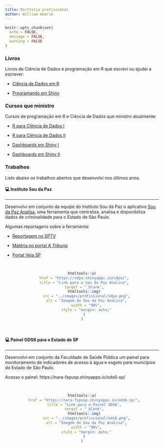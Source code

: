 ```yaml
---
title: Portfolio profissional
author: William Amorim
---
```


```r
knitr::opts_chunk$set(
  echo = FALSE,
  message = FALSE,
  warning = FALSE
)
```

### Livros

Livros de Ciência de Dados e programação em R que escrevi ou ajudei a escrever:

- [Ciência de Dados em R](https://livro.curso-r.com/)

- [Programando em Shiny](https://programando-em-shiny.curso-r.com/)


### Cursos que ministro

Cursos de programação em R e Ciência de Dados que ministro atualmente:

- [R para Ciência de Dados I](https://loja.curso-r.com/r-para-ciencia-de-dados-i.html)

- [R para Ciência de Dados II](https://loja.curso-r.com/r-para-ciencia-de-dados-ii.html)

- [Dashboards em Shiny I](https://loja.curso-r.com/construindo-dashboards-i.html)

- [Dashboards em Shiny II](https://loja.curso-r.com/construindo-dashboards-ii.html)

### Trabalhos

Listo abaixo os trabalhos abertos que desenvolvi nos últimos anos.

#### &#128187; Instituto Sou da Paz
<hr>

Desenvolvi em conjunto da equipe do Instituto Sou da Paz o aplicativo [Sou da Paz Analisa](https://sdpa.shinyapps.io/sdpa/), uma ferramenta que centraliza, analisa e disponibiliza dados de criminalidade para o Estado de São Paulo.

Algumas reportagens sobre a ferramenta:

- [Reportagem no SPTV](https://g1.globo.com/sp/sao-paulo/noticia/2021/01/26/dez-delegacias-com-mais-registros-de-roubos-durante-a-pandemia-ficam-nas-zonas-sul-e-leste-de-sp.ghtml)

- [Matéria no portal *A Tribuna*](https://www.atribuna.com.br/cidades/plataforma-fornece-localiza%C3%A7%C3%A3o-de-%C3%ADndices-criminais-da-baixada-santista-1.139379)

- [Portal Veja SP](https://vejasp.abril.com.br/cidades/instituto-sou-da-paz-mapas-violencia-sp/)

<br>
<center>
```r
htmltools::a(
  href = "https://sdpa.shinyapps.io/sdpa/",
  title = "Link para o Sou da Paz Analisa",
  target = "_blank",
  htmltools::img(
    src = "../images/profissional/sdpa.png",
    alt = "Imagem do Sou da Paz Analisa",
    width = "90%",
    style = "margin: auto;"
  )
)
```
</center>
<br>

#### &#128187; Painel ODS6 para o Estado de SP
<hr>

Desenvolvi em conjunto da Faculdade de Saúde Pública um painel para monitoramento de indicadores de acesso à água e esgoto para municípios do Estado de São Paulo.

Acesso o painel: https://nara-fspusp.shinyapps.io/ods6-sp/

<br>
<center>
```r
htmltools::a(
  href = "https://nara-fspusp.shinyapps.io/ods6-sp/",
  title = "Link para o Painel ODS6",
  target = "_blank",
  htmltools::img(
    src = "../images/profissional/ods6.png",
    alt = "Imagem do Sou da Paz Analisa",
    width = "90%",
    style = "margin: auto;"
  )
)
```
</center>
<br>
